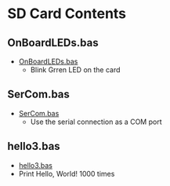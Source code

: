 = SD Card Contents =

== OnBoardLEDs.bas ==

* [https://github.com/land-boards/QT-Py/blob/main/MMBASIC/MMBASIC_Programs/OnBoardLEDs.bas OnBoardLEDs.bas]
** Blink Grren LED on the card

== SerCom.bas ==

* [https://github.com/land-boards/QT-Py/blob/main/MMBASIC/MMBASIC_Programs/SerCom.bas SerCom.bas]
** Use the serial connection as a COM port

== hello3.bas ==

* [https://github.com/land-boards/QT-Py/blob/main/MMBASIC/MMBASIC_Programs/hello3.bas hello3.bas]
* Print Hello, World! 1000 times
